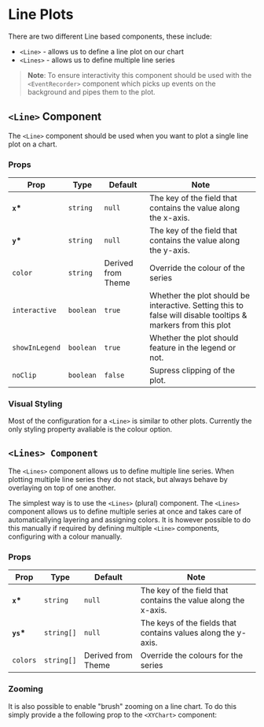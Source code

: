 
<Meta title="XYCharts/Line" />

# Line Plots

There are two different Line based components, these include:

-   `<Line>` - allows us to define a line plot on our chart
-   `<Lines>` - allows us to define multiple line series

> **Note**: To ensure interactivity this component should be used with the `<EventRecorder>` component which picks up events on the background and pipes them to the plot.

## `<Line>` Component

The `<Line>` component should be used when you want to plot a single line plot on a chart.

<Canvas of={LineStories.Basic} />

### Props

| Prop           | Type      | Default            | Note                                                                                                         |
| -------------- | --------- | ------------------ | ------------------------------------------------------------------------------------------------------------ |
| **`x`\***      | `string`  | `null`             | The key of the field that contains the value along the x-axis.                                               |
| **`y`\***      | `string`  | `null`             | The key of the field that contains the value along the y-axis.                                               |
| `color`        | `string`  | Derived from Theme | Override the colour of the series                                                                            |
| `interactive`  | `boolean` | `true`             | Whether the plot should be interactive. Setting this to false will disable tooltips & markers from this plot |
| `showInLegend` | `boolean` | `true`             | Whether the plot should feature in the legend or not.                                                        |
| `noClip`       | `boolean` | `false`            | Supress clipping of the plot.                                                                                |

### Visual Styling

Most of the configuration for a `<Line>` is similar to other plots. Currently the only styling property avaliable is the colour option.

<Canvas of={LineStories.Color} />

## `<Lines> Component`

The `<Lines>` component allows us to define multiple line series. When plotting multiple line series they do not stack, but always behave by overlaying on top of one another.

The simplest way is to use the `<Lines>` (plural) component. The `<Lines>` component allows us to define multiple series at once and takes care of automaticallying layering and assigning colors. It is however possible to do this manually if required by defining multiple `<Line>` components, configuring with a colour manually.

### Props

| Prop       | Type       | Default            | Note                                                           |
| ---------- | ---------- | ------------------ | -------------------------------------------------------------- |
| **`x`\***  | `string`   | `null`             | The key of the field that contains the value along the x-axis. |
| **`ys`\*** | `string[]` | `null`             | The keys of the fields that contains values along the y-axis.  |
| `colors`   | `string[]` | Derived from Theme | Override the colours for the series                            |

### Zooming

It is also possible to enable "brush" zooming on a line chart. To do this simply provide a the following prop to the `<XYChart>` component:

```javascript
<XYChart zoomBrush="inline" />
```

<Canvas of={LineStories.LineWithBrush} />

